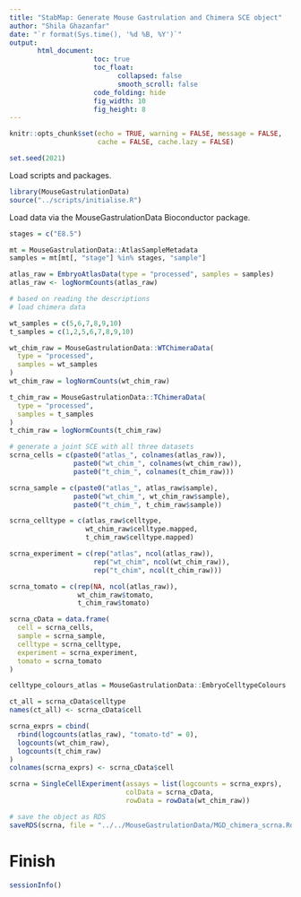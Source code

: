 ```yaml
---
title: "StabMap: Generate Mouse Gastrulation and Chimera SCE object"
author: "Shila Ghazanfar"
date: "`r format(Sys.time(), '%d %B, %Y')`"
output:
       html_document:
                     toc: true
                     toc_float:
                           collapsed: false
                           smooth_scroll: false
                     code_folding: hide
                     fig_width: 10 
                     fig_height: 8
---
```

  
```r
knitr::opts_chunk$set(echo = TRUE, warning = FALSE, message = FALSE,
                      cache = FALSE, cache.lazy = FALSE)
```

```r
set.seed(2021)
```

Load scripts and packages.

```r
library(MouseGastrulationData)
source("../scripts/initialise.R")
```

Load data via the MouseGastrulationData Bioconductor package.

```r
stages = c("E8.5")

mt = MouseGastrulationData::AtlasSampleMetadata
samples = mt[mt[, "stage"] %in% stages, "sample"]

atlas_raw = EmbryoAtlasData(type = "processed", samples = samples)
atlas_raw <- logNormCounts(atlas_raw)

# based on reading the descriptions
# load chimera data

wt_samples = c(5,6,7,8,9,10)
t_samples = c(1,2,5,6,7,8,9,10)

wt_chim_raw = MouseGastrulationData::WTChimeraData(
  type = "processed",
  samples = wt_samples
)
wt_chim_raw = logNormCounts(wt_chim_raw)

t_chim_raw = MouseGastrulationData::TChimeraData(
  type = "processed",
  samples = t_samples
)
t_chim_raw = logNormCounts(t_chim_raw)

# generate a joint SCE with all three datasets
scrna_cells = c(paste0("atlas_", colnames(atlas_raw)),
                paste0("wt_chim_", colnames(wt_chim_raw)),
                paste0("t_chim_", colnames(t_chim_raw)))

scrna_sample = c(paste0("atlas_", atlas_raw$sample),
                paste0("wt_chim_", wt_chim_raw$sample),
                paste0("t_chim_", t_chim_raw$sample))

scrna_celltype = c(atlas_raw$celltype,
                   wt_chim_raw$celltype.mapped,
                   t_chim_raw$celltype.mapped)

scrna_experiment = c(rep("atlas", ncol(atlas_raw)),
                     rep("wt_chim", ncol(wt_chim_raw)),
                     rep("t_chim", ncol(t_chim_raw)))

scrna_tomato = c(rep(NA, ncol(atlas_raw)),
                 wt_chim_raw$tomato,
                 t_chim_raw$tomato)

scrna_cData = data.frame(
  cell = scrna_cells,
  sample = scrna_sample,
  celltype = scrna_celltype,
  experiment = scrna_experiment,
  tomato = scrna_tomato
)

celltype_colours_atlas = MouseGastrulationData::EmbryoCelltypeColours

ct_all = scrna_cData$celltype
names(ct_all) <- scrna_cData$cell

scrna_exprs = cbind(
  rbind(logcounts(atlas_raw), "tomato-td" = 0),
  logcounts(wt_chim_raw),
  logcounts(t_chim_raw)
)
colnames(scrna_exprs) <- scrna_cData$cell

scrna = SingleCellExperiment(assays = list(logcounts = scrna_exprs),
                             colData = scrna_cData,
                             rowData = rowData(wt_chim_raw))

# save the object as RDS
saveRDS(scrna, file = "../../MouseGastrulationData/MGD_chimera_scrna.Rds")
```

# Finish

```r
sessionInfo()
```

